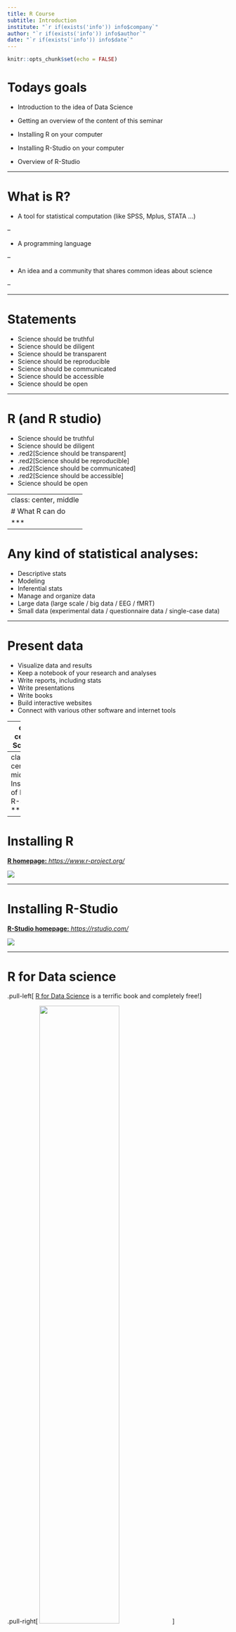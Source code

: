 ```yaml
---
title: R Course
subtitle: Introduction
institute: "`r if(exists('info')) info$company`"
author: "`r if(exists('info')) info$author`"
date: "`r if(exists('info')) info$date`"
---
```


```r
knitr::opts_chunk$set(echo = FALSE)
```

# Todays goals

- Introduction to the idea of Data Science

- Getting an overview of the content of this seminar

- Installing R on your computer

- Installing R-Studio on your computer

- Overview of R-Studio

---

# What is R? 

- A tool for statistical computation (like SPSS, Mplus, STATA ...)

--

- A programming language

--

- An idea and a community that shares common ideas about science

--

---

# Statements

- Science should be truthful
- Science should be diligent
- Science should be transparent
- Science should be reproducible
- Science should be communicated
- Science should be accessible
- Science should be open

---

# R (and R studio)

- Science should be truthful
- Science should be diligent
- .red2[Science should be transparent]
- .red2[Science should be reproducible]
- .red2[Science should be communicated]
- .red2[Science should be accessible]
- Science should be open

---
class: center, middle
# What R can do
***
---

# Any kind of statistical analyses:

- Descriptive stats
- Modeling
- Inferential stats
- Manage and organize data
- Large data (large scale / big data / EEG / fMRT)
- Small data (experimental data / questionnaire data / single-case data)

---

# Present data

- Visualize data and results
- Keep a notebook of your research and analyses
- Write reports, including stats
- Write presentations
- Write books
- Build interactive websites
- Connect with various other software and internet tools

---
class: center
# Schedule

```r
schedule <- readxl::read_xlsx("schedule.xlsx")
knitr::kable(schedule)
```

---
class: center, middle
# Installation of R and R-Studio
***
---

# Installing R

[__R homepage:__ *https://www.r-project.org/*](https://www.r-project.org/)

![](img/R_homepage.png)

---

# Installing R-Studio

[__R-Studio homepage:__ *https://rstudio.com/*](https://rstudio.com/)

![](img/R_studio_homepage.png)

---

# R for Data science

.pull-left[
[R for Data Science](https://r4ds.had.co.nz/) is a terrific book and completely free!
]

.pull-right[
<img src="img/cover_r4ds.png" style="width: 60%" />
]
